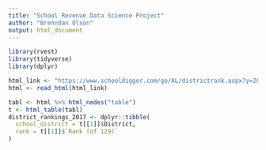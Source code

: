 ```yaml
---
title: "School Revenue Data Science Project"
author: "Brenndan Olson"
output: html_document
---
```


```r
library(rvest)
library(tidyverse)
library(dplyr)
```

```r
html_link <- "https://www.schooldigger.com/go/AL/districtrank.aspx?y=2018" 
html <- read_html(html_link)
```

```r
tabl <- html %>% html_nodes("table")
t <- html_table(tabl)
district_rankings_2017 <- dplyr::tibble(
  school_district = t[[1]]$District,
  rank = t[[1]]$`Rank (of 129)`
)
```